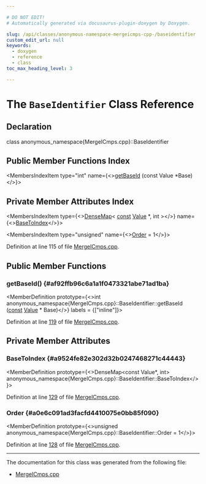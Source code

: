 ```yaml
---

# DO NOT EDIT!
# Automatically generated via docusaurus-plugin-doxygen by Doxygen.

slug: /api/classes/anonymous-namespace-mergeicmps-cpp-/baseidentifier
custom_edit_url: null
keywords:
  - doxygen
  - reference
  - class
toc_max_heading_level: 3

---
```





# The `BaseIdentifier` Class Reference

<DoxygenPage pluginConfig={pluginConfig}>



## Declaration

<CodeBlock>class anonymous_namespace{MergeICmps.cpp}::BaseIdentifier</CodeBlock>

## Public Member Functions Index

<MembersIndex>

<MembersIndexItem
  type="int"
  name={<><a href="#af92ffb96c6a1a1f0473321abe71ad1ba">getBaseId</a> (const Value &#42;Base)</>}>
</MembersIndexItem>

</MembersIndex>

## Private Member Attributes Index

<MembersIndex>

<MembersIndexItem
  type={<><a href="/docs/api/classes/llvm/densemap">DenseMap</a>&lt; <a href="/docs/api/files/lib/lib/target/lib/target/aarch64/aarch64promoteconstant-cpp/#a90f8350fecae261c25be85d38b451bff">const</a> <a href="/docs/api/classes/llvm/value">Value</a> &#42;, int &gt;</>}
  name={<><a href="#a9524fe82e302d32b0247468271c44443">BaseToIndex</a></>}>
</MembersIndexItem>

<MembersIndexItem
  type="unsigned"
  name={<><a href="#a0e6c091ad3facfd4410075e0bb85f090">Order</a> = 1</>}>
</MembersIndexItem>

</MembersIndex>


Definition at line 115 of file <a href="/docs/api/files/lib/lib/transforms/lib/transforms/scalar/mergeicmps-cpp">MergeICmps.cpp</a>.

<SectionDefinition>

## Public Member Functions

### getBaseId() {#af92ffb96c6a1a1f0473321abe71ad1ba}

<MemberDefinition
  prototype={<>int anonymous&#95;namespace&#123;MergeICmps.cpp&#125;::BaseIdentifier::getBaseId (<a href="/docs/api/files/lib/lib/target/lib/target/aarch64/aarch64promoteconstant-cpp/#a90f8350fecae261c25be85d38b451bff">const</a> <a href="/docs/api/classes/llvm/value">Value</a> &#42; Base)</>}
  labels = {["inline"]}>

Definition at line <a href="/docs/api/files/lib/lib/transforms/lib/transforms/scalar/mergeicmps-cpp/#l00119">119</a> of file <a href="/docs/api/files/lib/lib/transforms/lib/transforms/scalar/mergeicmps-cpp">MergeICmps.cpp</a>.
</MemberDefinition>

</SectionDefinition>

<SectionDefinition>

## Private Member Attributes

### BaseToIndex {#a9524fe82e302d32b0247468271c44443}

<MemberDefinition
  prototype={<>DenseMap&lt;const Value&#42;, int&gt; anonymous&#95;namespace&#123;MergeICmps.cpp&#125;::BaseIdentifier::BaseToIndex</>}>

Definition at line <a href="/docs/api/files/lib/lib/transforms/lib/transforms/scalar/mergeicmps-cpp/#l00129">129</a> of file <a href="/docs/api/files/lib/lib/transforms/lib/transforms/scalar/mergeicmps-cpp">MergeICmps.cpp</a>.
</MemberDefinition>

### Order {#a0e6c091ad3facfd4410075e0bb85f090}

<MemberDefinition
  prototype={<>unsigned anonymous&#95;namespace&#123;MergeICmps.cpp&#125;::BaseIdentifier::Order = 1</>}>

Definition at line <a href="/docs/api/files/lib/lib/transforms/lib/transforms/scalar/mergeicmps-cpp/#l00128">128</a> of file <a href="/docs/api/files/lib/lib/transforms/lib/transforms/scalar/mergeicmps-cpp">MergeICmps.cpp</a>.
</MemberDefinition>

</SectionDefinition>

<hr/>

The documentation for this class was generated from the following file:

<ul>
<li><a href="/docs/api/files/lib/lib/transforms/lib/transforms/scalar/mergeicmps-cpp">MergeICmps.cpp</a></li>
</ul>

</DoxygenPage>
